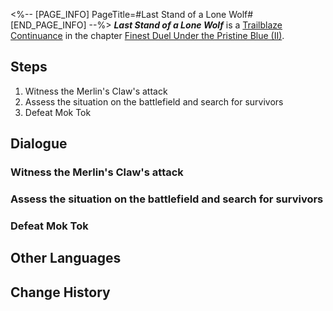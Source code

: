 <%-- [PAGE_INFO]
PageTitle=#Last Stand of a Lone Wolf#
[END_PAGE_INFO] --%>
{{Stub|Dialogue.}}
{{Mission Infobox
|id            = 2022302
|title         = 
|image         = <!--Mission Last Stand of a Lone Wolf.png-->
|type          = Trailblaze Continuance
|event_name    = 
|chapter       = Finest Duel Under the Pristine Blue (II)
|requirements  = {{subst:void|<!--Unknown: {"Type":"Manual"}-->}}
|summary       = <!--official mission summary from Fate's Atlas-->
|characters    = Mok Tok; Moze; Trailblazer
|startLocation = [[The Xianzhou Luofu]] - [[Post-Battle Aurum Alley]]
|world         = The Xianzhou Luofu
|area          = Post-Battle Aurum Alley
|prev          = 
|next          = 
|rewards       = Trailblaze EXP*200; Stellar Jade*30; Traveler's Guide*4; Credit*40,000
}}
'''''Last Stand of a Lone Wolf''''' is a [[Trailblaze Continuance]] in the chapter [[Finest Duel Under the Pristine Blue (II)]].

==Steps==
# Witness the Merlin's Claw's attack
# Assess the situation on the battlefield and search for survivors
# Defeat Mok Tok

<!--
==Gameplay Notes==

--><!--
==Trial Character==

-->
==Dialogue==
{{Stub Dialogue}}
===Witness the Merlin's Claw's attack{{subst:void|<!--202230201-->}}===
{{Mission Description|type=continuance|location=Post-Battle Aurum Alley|Atop the Palace of Astrum, the Merlin's Claw brings the battle to an end with a single attack. Meanwhile, Moze and you emerge from the battle's aftermath in Aurum Alley and begin the search for survivors... as well as for news about Jiaoqiu's whereabouts.}}
{{Dialogue Start}}
:{{tx}}
{{Dialogue End}}

===Assess the situation on the battlefield and search for survivors{{subst:void|<!--202230202-->}}===
{{Dialogue Start}}
:{{tx}}
{{Dialogue End}}

===Defeat Mok Tok{{subst:void|<!--202230203-->}}===
{{Dialogue Start}}
:{{tx}}
{{Dialogue End}}

==Other Languages==
{{Other Languages
|en   = Last Stand of a Lone Wolf
|zhs  = 解裂残躯，独狼负隅
|zht  = 解裂殘軀，獨狼負隅
|ja   = 残骸の裂創、独狼の抵抗
|ko   = 갈기갈기 찢긴 육신, 외로운 늑대의 저항
|es   = El último aliento del lobo
|fr   = Dernières volontés d'un loup solitaire
|ru   = Маски сдёрнуты, старый волк в западне
|th   = หมาป่าผู้เดียวดาย
|vi   = Thân Xác Rách Nát, Con Sói Đơn Độc
|de   = Letztes Gefecht eines einsamen Wolfs
|id   = Pertahanan Terakhir Sang Serigala Tunggal
|pt   = Última Cartada de um Lobo Solitário
}}

==Change History==
{{Change History|2.5}}
